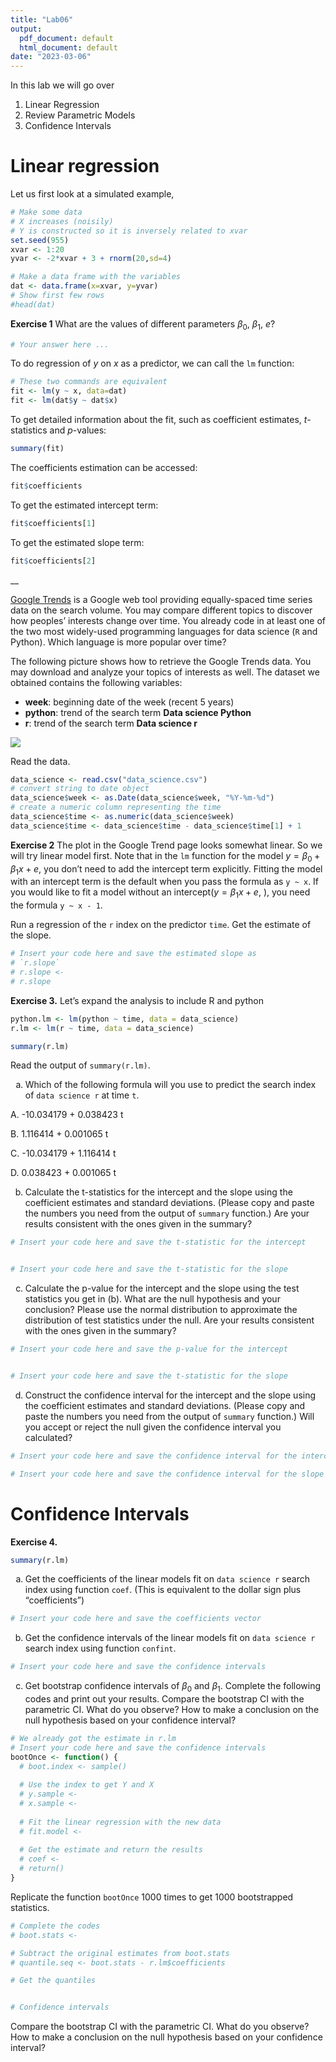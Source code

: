 ```yaml
---
title: "Lab06"
output:
  pdf_document: default
  html_document: default
date: "2023-03-06"
---
```


In this lab we will go over

1. Linear Regression
2. Review Parametric Models 
3. Confidence Intervals



# Linear regression

Let us first look at a simulated example,


```r
# Make some data
# X increases (noisily)
# Y is constructed so it is inversely related to xvar
set.seed(955)
xvar <- 1:20 
yvar <- -2*xvar + 3 + rnorm(20,sd=4)

# Make a data frame with the variables
dat <- data.frame(x=xvar, y=yvar)
# Show first few rows
#head(dat)
```
**Exercise 1**
What are the values of different parameters $\beta_0$, $\beta_1$, $e$?

```r
# Your answer here ...

```


To do regression of $y$ on $x$ as a predictor, we can call the `lm` function:

```r
# These two commands are equivalent
fit <- lm(y ~ x, data=dat)
fit <- lm(dat$y ~ dat$x)
```

To get detailed information about the fit, such as coefficient estimates, $t$-statistics and $p$-values:

```r
summary(fit)
```

The coefficients estimation can be accessed:

```r
fit$coefficients
```


To get the estimated intercept term:

```r
fit$coefficients[1]
```

To get the estimated slope term:

```r
fit$coefficients[2]
```

__

[Google Trends](https://www.google.com/trends/) is a Google web tool providing equally-spaced time series data on the search volume. You may compare different topics to discover how peoples' interests change over time. You already code in at least one of the two most widely-used programming languages for data science (`R` and Python). Which language is more popular over time?

The following picture shows how to retrieve the Google Trends data. You may download and analyze your topics of interests as well. The dataset we obtained contains the following variables:

- **week**: beginning date of the week (recent 5 years)
- **python**: trend of the search term **Data science Python**
- **r**: trend of the search term **Data science r**

![](google_trend.png)

Read the data.
```r
data_science <- read.csv("data_science.csv")
# convert string to date object 
data_science$week <- as.Date(data_science$week, "%Y-%m-%d")
# create a numeric column representing the time
data_science$time <- as.numeric(data_science$week)
data_science$time <- data_science$time - data_science$time[1] + 1
```

**Exercise 2**
The plot in the Google Trend page looks somewhat linear. So we will try linear model first. Note that in the `lm` function for the model $y = \beta_0 + \beta_1x + e$, you don't need to add the intercept term explicitly. Fitting the model with an intercept term is the default when you pass the formula as `y ~ x`. If you would like to fit a model without an intercept($y = \beta_1x + e$, ), you need the formula `y ~ x - 1`.

Run a regression of the `r` index on the predictor `time`. Get the estimate of the slope.

```r
# Insert your code here and save the estimated slope as
# `r.slope`
# r.slope <- 
# r.slope
```
\pagebreak

**Exercise 3.**
Let's expand the analysis to include R and python
```r
python.lm <- lm(python ~ time, data = data_science)
r.lm <- lm(r ~ time, data = data_science)
```

```r
summary(r.lm)
```



Read the output of `summary(r.lm)`.

(a) Which of the following formula will you use to predict the search index of `data science r` at time `t`.

A. -10.034179 + 0.038423 t

B. 1.116414 + 0.001065 t

C. -10.034179 + 1.116414 t

D. 0.038423 + 0.001065 t



(b) Calculate the t-statistics for the intercept and the slope using the coefficient estimates and standard deviations. (Please copy and paste the numbers you need from the output of `summary` function.) Are your results consistent with the ones given in the summary?

```r
# Insert your code here and save the t-statistic for the intercept 


# Insert your code here and save the t-statistic for the slope


```

(c) Calculate the p-value for the intercept and the slope using the test statistics you get in (b). What are the null hypothesis and your conclusion? Please use the normal distribution to approximate the distribution of test statistics under the null. Are your results consistent with the ones given in the summary?

```r
# Insert your code here and save the p-value for the intercept


# Insert your code here and save the t-statistic for the slope


```


(d) Construct the confidence interval for the intercept and the slope using the coefficient estimates and standard deviations. (Please copy and paste the numbers you need from the output of `summary` function.) Will you accept or reject the null given the confidence interval you calculated?

```r
# Insert your code here and save the confidence interval for the intercept

# Insert your code here and save the confidence interval for the slope 

```

\pagebreak

# Confidence Intervals

**Exercise 4.**


```r
summary(r.lm)
```

(a) Get the coefficients of the linear models fit on `data science r` search index using function `coef`. (This is equivalent to the dollar sign plus "coefficients")

```r
# Insert your code here and save the coefficients vector 

```

(b) Get the confidence intervals of the linear models fit on `data science r` search index using function `confint`. 

```r
# Insert your code here and save the confidence intervals 

```

(c) Get bootstrap confidence intervals of $\beta_0$ and $\beta_1$. Complete the following codes and print out your results. Compare the bootstrap CI with the parametric CI. What do you observe? How to make a conclusion on the null hypothesis based on your confidence interval?

```r
# We already got the estimate in r.lm
# Insert your code here and save the confidence intervals
bootOnce <- function() {
  # boot.index <- sample()
  
  # Use the index to get Y and X
  # y.sample <- 
  # x.sample <- 
    
  # Fit the linear regression with the new data
  # fit.model <- 
  
  # Get the estimate and return the results
  # coef <- 
  # return()
}
```

Replicate the function `bootOnce` 1000 times to get 1000 bootstrapped statistics.

```r
# Complete the codes
# boot.stats <- 
```

```r
# Subtract the original estimates from boot.stats
# quantile.seq <- boot.stats - r.lm$coefficients

# Get the quantiles


# Confidence intervals

```

Compare the bootstrap CI with the parametric CI. What do you observe? How to make a conclusion on the null hypothesis based on your confidence interval?

```Answer


```
